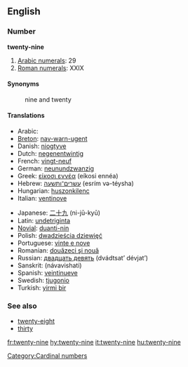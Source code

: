 ==English==

===Number===
'''twenty-nine'''

# [[w:Arabic numerals|Arabic numerals]]: 29
# [[w:Roman numerals|Roman numerals]]: XXIX

====Synonyms====
:nine and twenty

====Translations====
{{top}}
*Arabic: {{ARchar|[[تسعة وعشرين]]}} {{unicode|(tísʕa w-ʕišrí:n)}}
*[[Breton]]: [[nav-warn-ugent]]
*Danish: [[niogtyve]]
*Dutch: [[negenentwintig]] {{f}}
*French: [[vingt-neuf]] {{m}}
*German: [[neunundzwanzig]] {{f}}
*Greek: [[είκοσι εννέα]] (eíkosi ennéa)
*Hebrew: [[עשרים־ותשעה]] (esrím və-téysha)
*Hungarian: [[huszonkilenc]]
*Italian: [[ventinove]]
{{mid}}
*Japanese: [[二十九]] (ni-jū-kyū)
*Latin: [[undetriginta]]
*[[Novial]]: [[duanti-nin]]
*Polish: [[dwadzieścia dziewięć]]
*Portuguese: [[vinte e nove]] {{m}}
*Romanian: [[douăzeci şi nouă]]
*Russian: [[двадцать девять]] (dvádtsat’ dévjat’)
*Sanskrit: (návavi{{m}}shati)
*Spanish: [[veintinueve]]
*Swedish: [[tjugonio]]
*Turkish: [[yirmi bir]]
{{bottom}}

===See also===
*[[twenty-eight]]
*[[thirty]]

[[Category:Cardinal numbers]]

[[fr:twenty-nine]]
[[hy:twenty-nine]]
[[it:twenty-nine]]
[[hu:twenty-nine]]